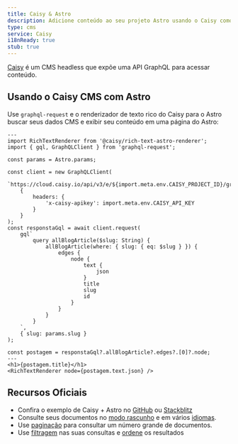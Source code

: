 ```yaml
---
title: Caisy & Astro
description: Adicione conteúdo ao seu projeto Astro usando o Caisy como um CMS
type: cms
service: Caisy
i18nReady: true
stub: true
---
```


[Caisy](https://caisy.io/) é um CMS headless que expõe uma API GraphQL para acessar conteúdo.

## Usando o Caisy CMS com Astro

Use `graphql-request` e o renderizador de texto rico do Caisy para o Astro buscar seus dados CMS e exibir seu conteúdo em uma página do Astro:

```astro title="src/pages/blog/[...slug].astro"
---
import RichTextRenderer from '@caisy/rich-text-astro-renderer';
import { gql, GraphQLClient } from 'graphql-request';

const params = Astro.params;

const client = new GraphQLClient(
	`https://cloud.caisy.io/api/v3/e/${import.meta.env.CAISY_PROJECT_ID}/graphql`,
	{
		headers: {
			'x-caisy-apikey': import.meta.env.CAISY_API_KEY
		}
	}
);
const responstaGql = await client.request(
	gql`
		query allBlogArticle($slug: String) {
			allBlogArticle(where: { slug: { eq: $slug } }) {
				edges {
					node {
						text {
							json
						}
						title
						slug
						id
					}
				}
			}
		}
	`,
	{ slug: params.slug }
);

const postagem = responstaGql?.allBlogArticle?.edges?.[0]?.node;
---
<h1>{postagem.title}</h1>
<RichTextRenderer node={postagem.text.json} />
```

## Recursos Oficiais

- Confira o exemplo de Caisy + Astro no [GitHub](https://github.com/caisy-io/caisy-example-astro) ou [Stackblitz](https://stackblitz.com/github/caisy-io/caisy-example-astro?file=src%2Fpages%2Fblog%2F%5B...slug%5D.astro)
- Consulte seus documentos no [modo rascunho](https://caisy.io/developer/docs/external-api/localization-and-preview#preview-mode-15) e em vários [idiomas](https://caisy.io/developer/docs/external-api/localization-and-preview#localization-in-a-graphql-query-8).
- Use [paginação](https://caisy.io/developer/docs/external-api/queries-pagination) para consultar um número grande de documentos.
- Use [filtragem](https://caisy.io/developer/docs/external-api/external-filter-and-sorting) nas suas consultas e [ordene](https://caisy.io/developer/docs/external-api/external-filter-and-sorting#sorting-8) os resultados
